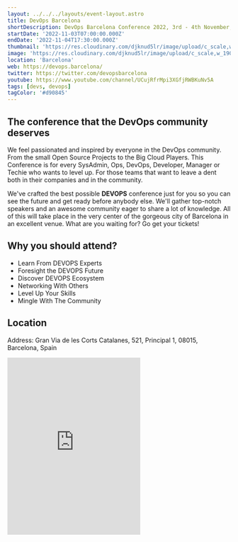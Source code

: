 ```yaml
---
layout: ../../../layouts/event-layout.astro
title: DevOps Barcelona
shortDescription: DevOps Barcelona Conference 2022, 3rd - 4th November, 2022, Barcelona, Spain. 2 Days, 14 Talks, 1 Track. Get your tickets now!
startDate: '2022-11-03T07:00:00.000Z'
endDate: '2022-11-04T17:30:00.000Z'
thumbnail: 'https://res.cloudinary.com/djknud5lr/image/upload/c_scale,w_1900/v1664860697/devops_barcelona_rxo4ka.jpg'
image: 'https://res.cloudinary.com/djknud5lr/image/upload/c_scale,w_1900/v1664860697/devops_barcelona_rxo4ka.jpg'
location: 'Barcelona'
web: https://devops.barcelona/
twitter: https://twitter.com/devopsbarcelona
youtube: https://www.youtube.com/channel/UCujRfrMpi3XGfjRWBKuNv5A
tags: [devs, devops]
tagColor: '#d90845'
---
```


## The conference that the DevOps community deserves

We feel passionated and inspired by everyone in the DevOps community. From the small Open Source Projects to the Big Cloud Players. This Conference is for every SysAdmin, Ops, DevOps, Developer, Manager or Techie who wants to level up. For those teams that want to leave a dent both in their companies and in the community.

We've crafted the best possible **DEVOPS** conference just for you so you can see the future and get ready before anybody else. We'll gather top-notch speakers and an awesome community eager to share a lot of knowledge. All of this will take place in the very center of the gorgeous city of Barcelona in an excellent venue. What are you waiting for? Go get your tickets!

## Why you should attend?

- Learn From DEVOPS Experts
- Foresight the DEVOPS Future
- Discover DEVOPS Ecosystem
- Networking With Others
- Level Up Your Skills
- Mingle With The Community


## Location

Address: Gran Via de les Corts Catalanes, 521, Principal 1, 08015, Barcelona, Spain

<iframe className="w-full mt-4" height="400" src="https://www.google.com/maps/embed?pb=!1m18!1m12!1m3!1d2993.628624229809!2d2.1557478161961865!3d41.38215270428098!2m3!1f0!2f0!3f0!3m2!1i1024!2i768!4f13.1!3m3!1m2!1s0x12a4a289c7a6636f%3A0x17c16e90f93a221c!2sGran%20Via%20de%20les%20Corts%20Catalanes%2C%20521%2C%2008015%20Barcelona!5e0!3m2!1ses!2ses!4v1664860476393!5m2!1ses!2ses" style="border:0;" allowfullscreen="" loading="lazy" referrerpolicy="no-referrer-when-downgrade"></iframe>
